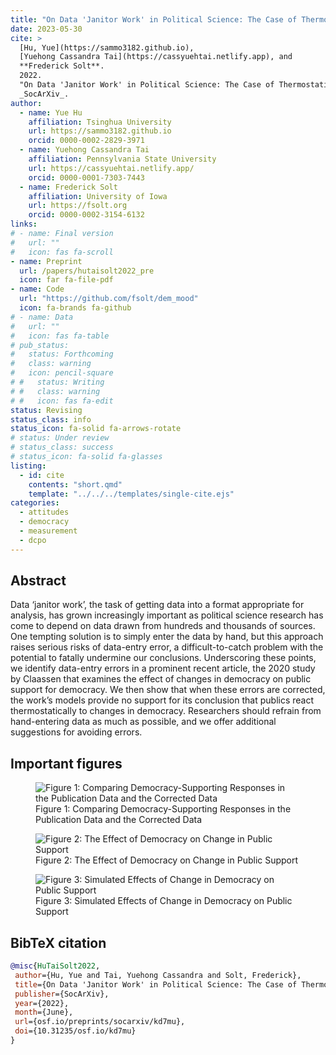 ```yaml
---
title: "On Data 'Janitor Work' in Political Science: The Case of Thermostatic Support for Democracy"
date: 2023-05-30
cite: >
  [Hu, Yue](https://sammo3182.github.io),
  [Yuehong Cassandra Tai](https://cassyuehtai.netlify.app), and
  **Frederick Solt**. 
  2022.
  "On Data 'Janitor Work' in Political Science: The Case of Thermostatic Support for Democracy."
  _SocArXiv_.
author:
  - name: Yue Hu
    affiliation: Tsinghua University
    url: https://sammo3182.github.io
    orcid: 0000-0002-2829-3971
  - name: Yuehong Cassandra Tai
    affiliation: Pennsylvania State University
    url: https://cassyuehtai.netlify.app/
    orcid: 0000-0001-7303-7443
  - name: Frederick Solt
    affiliation: University of Iowa
    url: https://fsolt.org
    orcid: 0000-0002-3154-6132
links:
# - name: Final version
#   url: ""
#   icon: fas fa-scroll
- name: Preprint
  url: /papers/hutaisolt2022_pre
  icon: far fa-file-pdf
- name: Code
  url: "https://github.com/fsolt/dem_mood"
  icon: fa-brands fa-github
# - name: Data
#   url: ""
#   icon: fas fa-table
# pub_status:
#   status: Forthcoming
#   class: warning
#   icon: pencil-square
# #   status: Writing
# #   class: warning
# #   icon: fas fa-edit
status: Revising
status_class: info
status_icon: fa-solid fa-arrows-rotate
# status: Under review
# status_class: success
# status_icon: fa-solid fa-glasses
listing:
  - id: cite
    contents: "short.qmd"
    template: "../../../templates/single-cite.ejs"
categories:
  - attitudes
  - democracy
  - measurement
  - dcpo
---
```


:::{#cite}
:::


## Abstract

Data 'janitor work', the task of getting data into a format appropriate for analysis, has grown increasingly important as political science research has come to depend on data drawn from hundreds and thousands of sources. One tempting solution is to simply enter the data by hand, but this approach raises serious risks of data-entry error, a difficult-to-catch problem with the potential to fatally undermine our conclusions. Underscoring these points, we identify data-entry errors in a prominent recent article, the 2020 study by Claassen that examines the effect of changes in democracy on public support for democracy. We then show that when these errors are corrected, the work's models provide no support for its conclusion that publics react thermostatically to changes in democracy. Researchers should refrain from hand-entering data as much as possible, and we offer additional suggestions for avoiding errors.

## Important figures

![Figure 1: Comparing Democracy-Supporting Responses in the Publication Data and the Corrected Data](dem_mood_fig1.png)

![Figure 2: The Effect of Democracy on Change in Public Support](dem_mood_fig2.png)

![Figure 3: Simulated Effects of Change in Democracy on Public Support](dem_mood_fig3.png)

## BibTeX citation

```bibtex
@misc{HuTaiSolt2022,
 author={Hu, Yue and Tai, Yuehong Cassandra and Solt, Frederick},
 title={On Data 'Janitor Work' in Political Science: The Case of Thermostatic Support for Democracy},
 publisher={SocArXiv},
 year={2022},
 month={June}, 
 url={osf.io/preprints/socarxiv/kd7mu},
 doi={10.31235/osf.io/kd7mu}
}
```
